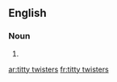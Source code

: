 ==English==

===Noun===
{{head|en}}

# {{plural of|titty twister}}

[[ar:titty twisters]]
[[fr:titty twisters]]